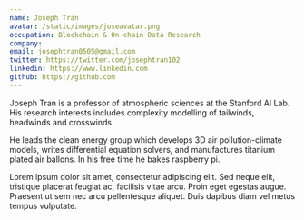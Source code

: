 ```yaml
---
name: Joseph Tran
avatar: /static/images/joseavatar.png
occupation: Blockchain & On-chain Data Research
company: 
email: josephtran0505@gmail.com
twitter: https://twitter.com/josephtran102
linkedin: https://www.linkedin.com
github: https://github.com
---
```


Joseph Tran is a professor of atmospheric sciences at the Stanford AI Lab. His research interests includes complexity modelling of tailwinds, headwinds and crosswinds.

He leads the clean energy group which develops 3D air pollution-climate models, writes differential equation solvers, and manufactures titanium plated air ballons. In his free time he bakes raspberry pi.

Lorem ipsum dolor sit amet, consectetur adipiscing elit. Sed neque elit, tristique placerat feugiat ac, facilisis vitae arcu. Proin eget egestas augue. Praesent ut sem nec arcu pellentesque aliquet. Duis dapibus diam vel metus tempus vulputate.
